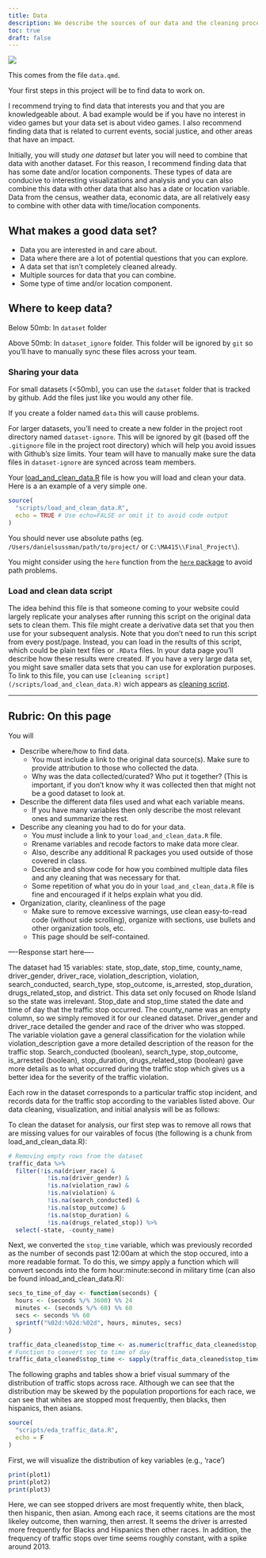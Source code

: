 ```yaml
---
title: Data
description: We describe the sources of our data and the cleaning process.
toc: true
draft: false
---
```


![](images/dataset-cover.png)


This comes from the file `data.qmd`.

Your first steps in this project will be to find data to work on.

I recommend trying to find data that interests you and that you are knowledgeable about. A bad example would be if you have no interest in video games but your data set is about video games. I also recommend finding data that is related to current events, social justice, and other areas that have an impact.


Initially, you will study _one dataset_ but later you will need to combine that data with another dataset. For this reason, I recommend finding data that has some date and/or location components. These types of data are conducive to interesting visualizations and analysis and you can also combine this data with other data that also has a date or location variable.
Data from the census, weather data, economic data, are all relatively easy to combine with other data with time/location components.


## What makes a good data set?

* Data you are interested in and care about.
* Data where there are a lot of potential questions that you can explore.
* A data set that isn't completely cleaned already.
* Multiple sources for data that you can combine.
* Some type of time and/or location component.


## Where to keep data?


Below 50mb: In `dataset` folder

Above 50mb: In `dataset_ignore` folder. This folder will be ignored by `git` so you'll have to manually sync these files across your team.

### Sharing your data


For small datasets (<50mb), you can use the `dataset` folder that is tracked by github. Add the files just like you would any other file.

If you create a folder named `data` this will cause problems.

For larger datasets, you'll need to create a new folder in the project root directory named `dataset-ignore`. This will be ignored by git (based off the `.gitignore` file in the project root directory) which will help you avoid issues with Github's size limits. Your team will have to manually make sure the data files in `dataset-ignore` are synced across team members.

Your [load_and_clean_data.R](/scripts/load_and_clean_data.R) file is how you will load and clean your data. Here is a an example of a very simple one.

```r
source(
  "scripts/load_and_clean_data.R",
  echo = TRUE # Use echo=FALSE or omit it to avoid code output  
)
```
You should never use absolute paths (eg. `/Users/danielsussman/path/to/project/` or `C:\MA415\\Final_Project\`).

You might consider using the `here` function from the [`here` package](https://here.r-lib.org/articles/here.html) to avoid path problems.

### Load and clean data script

The idea behind this file is that someone coming to your website could largely replicate your analyses after running this script on the original data sets to clean them.
This file might create a derivative data set that you then use for your subsequent analysis.
Note that you don't need to run this script from every post/page.
Instead, you can load in the results of this script, which could be plain text files or `.RData` files. In your data page you'll describe how these results were created. If you have a very large data set, you might save smaller data sets that you can use for exploration purposes.
To link to this file, you can use `[cleaning script](/scripts/load_and_clean_data.R)` wich appears as [cleaning script](/scripts/load_and_clean_data.R). 

----

## Rubric: On this page

You will

* Describe where/how to find data.
  * You must include a link to the original data source(s). Make sure to provide attribution to those who collected the data.
  * Why was the data collected/curated? Who put it together? (This is important, if you don't know why it was collected then that might not be a good dataset to look at.
* Describe the different data files used and what each variable means. 
  * If you have many variables then only describe the most relevant ones and summarize the rest.
* Describe any cleaning you had to do for your data.
  * You *must* include a link to your `load_and_clean_data.R` file.
  * Rrename variables and recode factors to make data more clear.
  * Also, describe any additional R packages you used outside of those covered in class.
  * Describe and show code for how you combined multiple data files and any cleaning that was necessary for that.
  * Some repetition of what you do in your `load_and_clean_data.R` file is fine and encouraged if it helps explain what you did.
* Organization, clarity, cleanliness of the page
  * Make sure to remove excessive warnings, use clean easy-to-read code (without side scrolling), organize with sections, use bullets and other organization tools, etc.
  * This page should be self-contained.
  
----Response start here----
  
  The dataset had 15 variables: state, stop_date, stop_time, county_name, driver_gender, driver_race, violation_description, violation, search_conducted, search_type, stop_outcome, is_arrested, stop_duration, drugs_related_stop, and district. This data set only focused on Rhode Island so the state was irrelevant. Stop_date and stop_time stated the date and time of day that the traffic stop occurred. The county_name was an empty column, so we simply removed it for our cleaned dataset. Driver_gender and driver_race detailed the gender and race of the driver who was stopped. The variable violation gave a general classification for the violation while violation_description gave a more detailed description of the reason for the traffic stop. Search_conducted (boolean), search_type, stop_outcome, is_arrested (boolean), stop_duration, drugs_related_stop (boolean) gave more details as to what occurred during the traffic stop which gives us a better idea for the severity of the traffic violation. 
  
  Each row in the dataset corresponds to a particular traffic stop incident, and records data for the traffic stop according to the variables listed above. Our data cleaning, visualization, and initial analysis will be as follows:

To clean the dataset for analysis, our first step was to remove all rows that are missing values for our vairables of focus (the following is a chunk from load_and_clean_data.R):

```r
# Removing empty rows from the dataset
traffic_data %>%
  filter(!is.na(driver_race) & 
           !is.na(driver_gender) & 
           !is.na(violation_raw) & 
           !is.na(violation) & 
           !is.na(search_conducted) & 
           !is.na(stop_outcome) & 
           !is.na(stop_duration) & 
           !is.na(drugs_related_stop)) %>%
  select(-state, -county_name)
```

Next, we converted the `stop_time` variable, which was previously recorded as the number of seconds past 12:00am at which the stop occured, into a more readable format. To do this, we simpy apply a function which will convert seconds into the form hour:minute:second in military time (can also be found inload_and_clean_data.R):

```r

secs_to_time_of_day <- function(seconds) {
  hours <- (seconds %/% 3600) %% 24
  minutes <- (seconds %/% 60) %% 60
  secs <- seconds %% 60
  sprintf("%02d:%02d:%02d", hours, minutes, secs)
}

traffic_data_cleaned$stop_time <- as.numeric(traffic_data_cleaned$stop_time)
# Function to convert sec to time of day
traffic_data_cleaned$stop_time <- sapply(traffic_data_cleaned$stop_time, secs_to_time_of_day)
```

The following graphs and tables show a brief visual summary of the distribution of traffic stops across race. Although we can see that the distribution may be skewed by the population proportions for each race, we can see that whites are stopped most frequently, then blacks, then hispanics, then asians.

```r
source(
  "scripts/eda_traffic_data.R",
  echo = F  
)
```

First, we will visualize the distribution of key variables (e.g., 'race')
```r
print(plot1)
print(plot2)
print(plot3)
```
Here, we can see stopped drivers are most frequently white, then black, then hispanic, then asian. Among each race, it seems citations are the most likeley outcome, then warning, then arrest. It seems the driver is arrested more frequently for Blacks and Hispanics then other races. In addition, the frequency of traffic stops over time seems roughly constant, with a spike around 2013.
